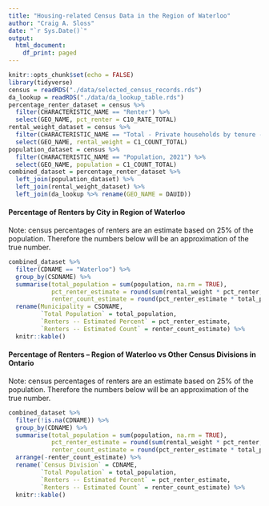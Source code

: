 ```yaml
---
title: "Housing-related Census Data in the Region of Waterloo"
author: "Craig A. Sloss"
date: "`r Sys.Date()`"
output:
  html_document:
    df_print: paged
---
```


```r
knitr::opts_chunk$set(echo = FALSE)
library(tidyverse)
census = readRDS("./data/selected_census_records.rds")
da_lookup = readRDS("./data/da_lookup_table.rds")
percentage_renter_dataset = census %>%
  filter(CHARACTERISTIC_NAME == "Renter") %>%
  select(GEO_NAME, pct_renter = C10_RATE_TOTAL)
rental_weight_dataset = census %>%
  filter(CHARACTERISTIC_NAME == "Total - Private households by tenure - 25% sample data") %>%
  select(GEO_NAME, rental_weight = C1_COUNT_TOTAL)
population_dataset = census %>%
  filter(CHARACTERISTIC_NAME == "Population, 2021") %>%
  select(GEO_NAME, population = C1_COUNT_TOTAL)
combined_dataset = percentage_renter_dataset %>%
  left_join(population_dataset) %>%
  left_join(rental_weight_dataset) %>%
  left_join(da_lookup %>% rename(GEO_NAME = DAUID))
```

#### Percentage of Renters by City in Region of Waterloo

Note: census percentages of renters are an estimate based on 25% of the population. Therefore the numbers below will be an approximation of the true number.

```r
combined_dataset %>%
  filter(CDNAME == "Waterloo") %>%
  group_by(CSDNAME) %>%
  summarise(total_population = sum(population, na.rm = TRUE),
            pct_renter_estimate = round(sum(rental_weight * pct_renter, na.rm = TRUE) / sum(rental_weight, na.rm = TRUE), 1),
            renter_count_estimate = round(pct_renter_estimate * total_population / 100, 0)) %>%
  rename(Municipality = CSDNAME,
         `Total Population` = total_population,
         `Renters -- Estimated Percent` = pct_renter_estimate,
         `Renters -- Estimated Count` = renter_count_estimate) %>%
  knitr::kable()
```

#### Percentage of Renters -- Region of Waterloo vs Other Census Divisions in Ontario

Note: census percentages of renters are an estimate based on 25% of the population. Therefore the numbers below will be an approximation of the true number.

```r
combined_dataset %>%
  filter(!is.na(CDNAME)) %>%
  group_by(CDNAME) %>%
  summarise(total_population = sum(population, na.rm = TRUE),
            pct_renter_estimate = round(sum(rental_weight * pct_renter, na.rm = TRUE) / sum(rental_weight, na.rm = TRUE), 1),
            renter_count_estimate = round(pct_renter_estimate * total_population / 100, 0)) %>%
  arrange(-renter_count_estimate) %>%
  rename(`Census Division` = CDNAME,
         `Total Population` = total_population,
         `Renters -- Estimated Percent` = pct_renter_estimate,
         `Renters -- Estimated Count` = renter_count_estimate) %>%
  knitr::kable()
```